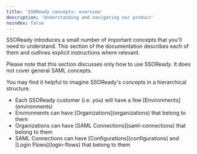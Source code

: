```yaml
---
title: 'SSOReady concepts: overview'
description: 'Understanding and navigating our product'
noindex: false
---
```


SSOReady introduces a small number of important concepts that you'll need to understand. This section of the documentation describes each of them and outlines explicit instructions where relevant.

Please note that this section discusses only how to use SSOReady. It does not cover general SAML concepts.

You may find it helpful to imagine SSOReady's concepts in a hierarchical structure.
<ul>
<li> Each SSOReady customer (i.e. you) will have a few [Environments](environments)</li>
<li> Environments can have [Organizations](organizations) that belong to them</li>
<li> Organizations can have [SAML Connections](saml-connections) that belong to them</li>
<li> SAML Connections can have [Configurations](configurations) and [Login Flows](login-flows) that belong to them</li>
</ul> 


